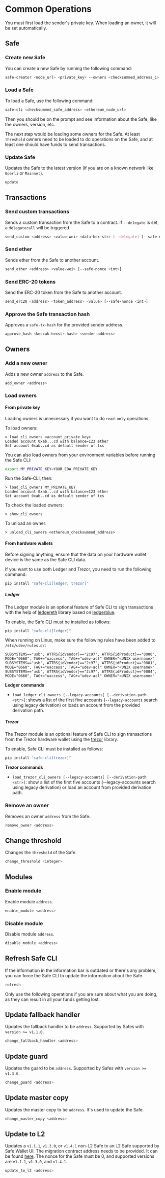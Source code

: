 
# Common Operations

<Callout type='info' emoji='ℹ️'>
  You must first load the sender's private key. When loading an owner, it will be set automatically.
</Callout>

## Safe

### Create new Safe

You can create a new Safe by running the following command:

```bash
safe-creator <node_url> <private_key> --owners <checksummed_address_1> <checksummed_address_2> --threshold <uint> --salt-nonce <uint256>
```

### Load a Safe

To load a Safe, use the following command:

```bash
safe-cli <checksummed_safe_address> <ethereum_node_url>
```

Then you should be on the prompt and see information about the Safe, like the owners, version, etc.

The next step would be loading some owners for the Safe. At least `threshold` owners need to be loaded to do operations
on the Safe, and at least one should have funds to send transactions.

### Update Safe

Updates the Safe to the latest version (if you are on a known network like `Goerli` or `Mainnet`).

```bash
update
``` 

## Transactions

### Send custom transactions

Sends a custom transaction from the Safe to a contract. If `--delegate` is set, a `delegatecall` will be triggered.

```bash
send_custom <address> <value-wei> <data-hex-str> [--delegate] [--safe-nonce <int>]
```

### Send ether

Sends ether from the Safe to another account.

```bash
send_ether <address> <value-wei> [--safe-nonce <int>]
```

### Send ERC-20 tokens

Send the ERC-20 token from the Safe to another account.

```bash
send_erc20 <address> <token_address> <value> [--safe-nonce <int>]
```

### Approve the Safe transaction hash

Approves a `safe-tx-hash` for the provided sender address.

```bash
approve_hash <keccak-hexstr-hash> <sender-address>
```

## Owners

### Add a new owner

Adds a new owner `address` to the Safe.

```bash
add_owner <address>
``` 

### Load owners

#### From private key

Loading owners is unnecessary if you want to do `read-only` operations.

To load owners:

```
> load_cli_owners <account_private_key>
Loaded account 0xab...cd with balance=123 ether
Set account 0xab..cd as default sender of txs
```

You can also load owners from your environment variables before running the Safe CLI:

```bash
export MY_PRIVATE_KEY=YOUR_EOA_PRIVATE_KEY
```

Run the Safe-CLI, then:

```
> load_cli_owners MY_PRIVATE_KEY
Loaded account 0xab...cd with balance=123 ether
Set account 0xab..cd as default sender of txs
```

To check the loaded owners:

```
> show_cli_owners
```

To unload an owner:

```
> unload_cli_owners <ethereum_checksummed_address>
```

#### From hardware wallets

<Callout type='info' emoji='ℹ️'>
  Before signing anything, ensure that the data on your hardware wallet device is the same as the Safe CLI data.
</Callout>

If you want to use both Ledger and Trezor, you need to run the following command:

```bash
pip install "safe-cli[ledger, trezor]"
```

##### Ledger

The Ledger module is an optional feature of Safe CLI to sign transactions with the help of [ledgereth](https://github.com/mikeshultz/ledger-eth-lib) library based on [ledgerblue](https://github.com/LedgerHQ/blue-loader-python).

To enable, the Safe CLI must be installed as follows:

```bash
pip install "safe-cli[ledger]"
```

When running on Linux, make sure the following rules have been added to `/etc/udev/rules.d/`:

```commandline
SUBSYSTEMS=="usb", ATTRS{idVendor}=="2c97", ATTRS{idProduct}=="0000", MODE="0660", TAG+="uaccess", TAG+="udev-acl" OWNER="<UNIX username>"
SUBSYSTEMS=="usb", ATTRS{idVendor}=="2c97", ATTRS{idProduct}=="0001", MODE="0660", TAG+="uaccess", TAG+="udev-acl" OWNER="<UNIX username>"
SUBSYSTEMS=="usb", ATTRS{idVendor}=="2c97", ATTRS{idProduct}=="0004", MODE="0660", TAG+="uaccess", TAG+="udev-acl" OWNER="<UNIX username>"
```

**Ledger commands**

- `load_ledger_cli_owners [--legacy-accounts] [--derivation-path <str>]`: shows a list of the first five accounts (`--legacy-accounts` search using legacy derivation) or loads an account from the provided derivation path.

##### Trezor

The Trezor module is an optional feature of Safe CLI to sign transactions from the Trezor hardware wallet using the [trezor](https://pypi.org/project/trezor/) library.

To enable, Safe CLI must be installed as follows:

```bash
pip install "safe-cli[trezor]"
```

**Trezor commands**

- `load_trezor_cli_owners [--legacy-accounts] [--derivation-path <str>]`: show a list of the first five accounts (--legacy-accounts search using legacy derivation) or load an account from provided derivation path.


### Remove an owner

Removes an owner `address` from the Safe.

```bash
remove_owner <address>
```

## Change threshold

Changes the `threshold` of the Safe.

```bash
change_threshold <integer>
``` 

## Modules

### Enable module

Enable module `address`.

```bash
enable_module <address>
```

### Disable module

Disable module `address`.

```bash
disable_module <address>
```

## Refresh Safe CLI

If the information in the information bar is outdated or there's any problem, you can force the Safe CLI to update the information about the Safe.

```bash
refresh
```

<Callout type="warning" emoji="⚠️">
  Only use the following operations if you are sure about what you are doing, as they can result in all your funds getting lost.
</Callout>

## Update fallback handler

Updates the fallback handler to be `address`. Supported by Safes with `version >= v1.1.0`.

```bash
change_fallback_handler <address>
```

## Update guard

Updates the guard to be `address`. Supported by Safes with `version >= v1.3.0`.

```bash
change_guard <address>
```

## Update master copy

Updates the master copy to be `address`. It's used to update the Safe.

```bash
change_master_copy <address>
``` 

## Update to L2

Updates a `v1.1.1`, `v1.3.0`, or `v1.4.1` non-L2 Safe to an L2 Safe supported by Safe Wallet UI.
The migration contract address needs to be provided.
It can be found [here](https://github.com/safe-global/safe-contracts/blob/main/contracts/libraries/SafeToL2Migration.sol).
The nonce for the Safe must be 0, and supported versions are `v1.1.1`, `v1.3.0`, and `v1.4.1`.

```bash
update_to_l2 <address>
```
